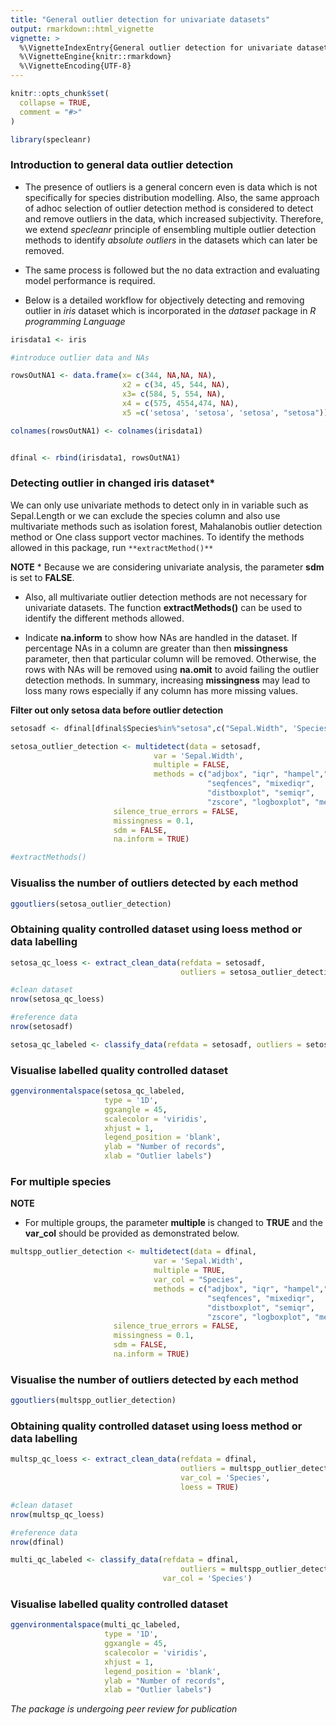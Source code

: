 ```yaml
---
title: "General outlier detection for univariate datasets"
output: rmarkdown::html_vignette
vignette: >
  %\VignetteIndexEntry{General outlier detection for univariate datasets}
  %\VignetteEngine{knitr::rmarkdown}
  %\VignetteEncoding{UTF-8}
---
```


```r
knitr::opts_chunk$set(
  collapse = TRUE,
  comment = "#>"
)
```

```r
library(specleanr)
```

### Introduction to general data outlier detection 

* The presence of outliers is a general concern even is data which is not specifically for species distribution modelling. Also, the same approach of adhoc selection of outlier detection method is considered to detect and remove outliers in the data, which increased subjectivity. Therefore, we extend *specleanr* principle of ensembling multiple outlier detection methods to identify *absolute outliers* in the datasets which can later be removed. 

* The same process is followed but the no data extraction and evaluating model performance is required.

* Below is a detailed workflow for objectively detecting and removing outlier in *iris* dataset which is incorporated in the *dataset* package in *R programming Language*

```r

irisdata1 <- iris

#introduce outlier data and NAs

rowsOutNA1 <- data.frame(x= c(344, NA,NA, NA),
                         x2 = c(34, 45, 544, NA), 
                         x3= c(584, 5, 554, NA),
                         x4 = c(575, 4554,474, NA), 
                         x5 =c('setosa', 'setosa', 'setosa', "setosa"))

colnames(rowsOutNA1) <- colnames(irisdata1)


dfinal <- rbind(irisdata1, rowsOutNA1)

```

### Detecting outlier in changed iris dataset*

We can only use univariate methods to detect only in in variable such as Sepal.Length or we can exclude the species column and also use multivariate methods such as isolation forest, Mahalanobis outlier detection method or One class support vector machines. To identify the methods allowed in this package, run `**extractMethod()**`


**NOTE**
* Because we are considering univariate analysis, the parameter **sdm** is set to **FALSE**.

* Also, all multivariate outlier detection methods are not necessary for univariate datasets. The function **extractMethods()** can be used to identify the different methods allowed.

* Indicate **na.inform** to show how NAs are handled in the dataset. If percentage NAs in a column are greater than then **missingness** parameter, then that particular column will be removed. Otherwise, the rows with NAs will be removed using **na.omit** to avoid failing the outlier detection methods. In summary, increasing **missingness** may lead to loss many rows especially if any column has more missing values.

**Filter out only setosa data before outlier detection**

```r

setosadf <- dfinal[dfinal$Species%in%"setosa",c("Sepal.Width", 'Species')]

setosa_outlier_detection <- multidetect(data = setosadf, 
                                var = 'Sepal.Width', 
                                multiple = FALSE,
                                methods = c("adjbox", "iqr", "hampel","jknife",
                                            "seqfences", "mixediqr",
                                            "distboxplot", "semiqr",
                                            "zscore", "logboxplot", "medianrule"),
                       silence_true_errors = FALSE, 
                       missingness = 0.1,
                       sdm = FALSE,
                       na.inform = TRUE)

#extractMethods()

```

### Visualiss the number of outliers detected by each method 

```r

ggoutliers(setosa_outlier_detection)


```

### Obtaining quality controlled dataset using loess method or data labelling 

```r

setosa_qc_loess <- extract_clean_data(refdata = setosadf, 
                                      outliers = setosa_outlier_detection, loess = TRUE)

#clean dataset
nrow(setosa_qc_loess)

#reference data
nrow(setosadf)

setosa_qc_labeled <- classify_data(refdata = setosadf, outliers = setosa_outlier_detection)

```

### Visualise labelled quality controlled dataset

```r


ggenvironmentalspace(setosa_qc_labeled, 
                     type = '1D',
                     ggxangle = 45, 
                     scalecolor = 'viridis',
                     xhjust = 1,
                     legend_position = 'blank',
                     ylab = "Number of records",
                     xlab = "Outlier labels")

```

### For multiple species

**NOTE**

* For multiple groups, the parameter **multiple** is changed to **TRUE** and the **var_col** should be provided as demonstrated below.

```r

multspp_outlier_detection <- multidetect(data = dfinal, 
                                var = 'Sepal.Width', 
                                multiple = TRUE,
                                var_col = "Species",
                                methods = c("adjbox", "iqr", "hampel","jknife",
                                            "seqfences", "mixediqr",
                                            "distboxplot", "semiqr",
                                            "zscore", "logboxplot", "medianrule"),
                       silence_true_errors = FALSE, 
                       missingness = 0.1,
                       sdm = FALSE,
                       na.inform = TRUE)

```

### Visualise the number of outliers detected by each method 

```r

ggoutliers(multspp_outlier_detection)


```

### Obtaining quality controlled dataset using loess method or data labelling 

```r

multsp_qc_loess <- extract_clean_data(refdata = dfinal, 
                                      outliers = multspp_outlier_detection,
                                      var_col = 'Species',
                                      loess = TRUE)

#clean dataset
nrow(multsp_qc_loess)

#reference data
nrow(dfinal)

multi_qc_labeled <- classify_data(refdata = dfinal, 
                                      outliers = multspp_outlier_detection,
                                  var_col = 'Species')

```

### Visualise labelled quality controlled dataset

```r

ggenvironmentalspace(multi_qc_labeled, 
                     type = '1D',
                     ggxangle = 45, 
                     scalecolor = 'viridis',
                     xhjust = 1,
                     legend_position = 'blank',
                     ylab = "Number of records",
                     xlab = "Outlier labels")

```


*The package is undergoing peer review for publication*








